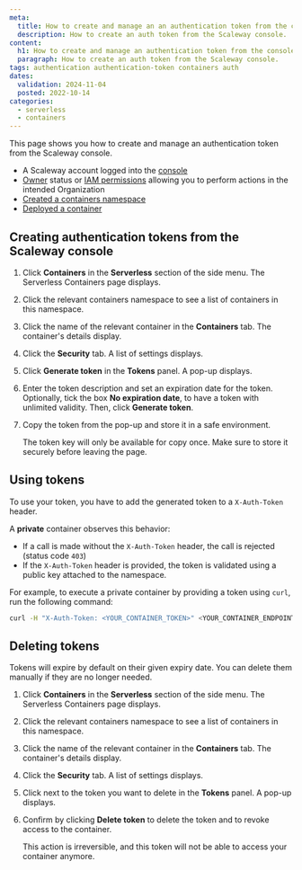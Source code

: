 ```yaml
---
meta:
  title: How to create and manage an an authentication token from the console
  description: How to create an auth token from the Scaleway console.
content:
  h1: How to create and manage an authentication token from the console
  paragraph: How to create an auth token from the Scaleway console.
tags: authentication authentication-token containers auth
dates:
  validation: 2024-11-04
  posted: 2022-10-14
categories:
  - serverless
  - containers
---
```


This page shows you how to create and manage an authentication token from the Scaleway console.

<Macro id="requirements" />

- A Scaleway account logged into the [console](https://console.scaleway.com)
- [Owner](/identity-and-access-management/iam/concepts/#owner) status or [IAM permissions](/identity-and-access-management/iam/concepts/#permission) allowing you to perform actions in the intended Organization
- [Created a containers namespace](/serverless/containers/how-to/create-a-containers-namespace/)
- [Deployed a container](/serverless/containers/how-to/deploy-container/)

## Creating authentication tokens from the Scaleway console

1. Click **Containers** in the **Serverless** section of the side menu. The Serverless Containers page displays.

2. Click the relevant containers namespace to see a list of containers in this namespace.

3. Click the name of the relevant container in the **Containers** tab. The container's details display.

4. Click the **Security** tab. A list of settings displays.

5. Click **Generate token** in the **Tokens** panel. A pop-up displays.

6. Enter the token description and set an expiration date for the token. Optionally, tick the box **No expiration date**, to have a token with unlimited validity. Then, click **Generate token**.

7. Copy the token from the pop-up and store it in a safe environment.

    <Message type="important">

    The token key will only be available for copy once. Make sure to store it securely before leaving the page.

    </Message>

## Using tokens

To use your token, you have to add the generated token to a `X-Auth-Token` header.

A **private** container observes this behavior:

* If a call is made without the `X-Auth-Token` header, the call is rejected (status code `403`)
* If the `X-Auth-Token` header is provided, the token is validated using a public key attached to the namespace.

For example, to execute a private container by providing a token using `curl`, run the following command:

```bash
curl -H "X-Auth-Token: <YOUR_CONTAINER_TOKEN>" <YOUR_CONTAINER_ENDPOINT>
```

## Deleting tokens

Tokens will expire by default on their given expiry date. You can delete them manually if they are no longer needed.

1. Click **Containers** in the **Serverless** section of the side menu. The Serverless Containers page displays.

2. Click the relevant containers namespace to see a list of containers in this namespace.

3. Click the name of the relevant container in the **Containers** tab. The container's details display.

4. Click the **Security** tab. A list of settings displays.

5. Click <Icon name="delete" /> next to the token you want to delete in the **Tokens** panel. A pop-up displays.

6. Confirm by clicking **Delete token** to delete the token and to revoke access to the container.

    <Message type="important">

      This action is irreversible, and this token will not be able to access your container anymore.

    </Message>
